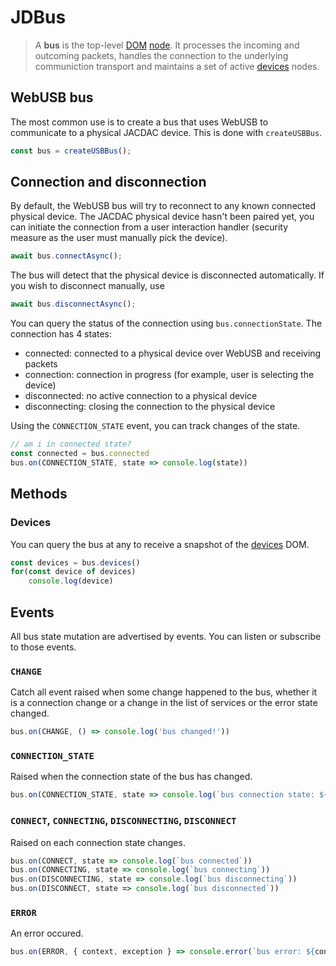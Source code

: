 # JDBus

> A **bus** is the top-level [DOM](/clients/web/dom) [node](/clients/web/dom/node).
It processes the incoming and outcoming packets, 
handles the connection to the underlying communiction transport
and maintains a set of active [devices](/clients/web/dom/device) nodes.

## WebUSB bus

The most common use is to create a bus that uses WebUSB to
communicate to a physical JACDAC device. This is done with ``createUSBBus``.

```javascript
const bus = createUSBBus();
```

## Connection and disconnection

By default, the WebUSB bus will try to reconnect 
to any known connected physical device. The JACDAC physical device hasn't been paired yet,
you can initiate the connection from a user interaction handler (security measure as the user must manually pick the device).

```javascript
await bus.connectAsync();
```

The bus will detect that the physical device is disconnected automatically. If you wish to disconnect manually, use

```javascript
await bus.disconnectAsync();
```

You can query the status of the connection using ``bus.connectionState``. The connection has 4 states:

* connected: connected to a physical device over WebUSB and receiving packets
* connection: connection in progress (for example, user is selecting the device)
* disconnected: no active connection to a physical device
* disconnecting: closing the connection to the physical device

Using the ``CONNECTION_STATE`` event, you can track changes of the state.

```javascript
// am i in connected state?
const connected = bus.connected
bus.on(CONNECTION_STATE, state => console.log(state))
```

<Widget>
<ConnectButton full={true} />
</Widget>

## Methods

### Devices

You can query the bus at any to receive a snapshot of the [devices](./device) DOM.

```javascript
const devices = bus.devices()
for(const device of devices)
    console.log(device)
```

## Events

All bus state mutation are advertised by events. You can listen or subscribe to those events.

### ``CHANGE``

Catch all event raised when some change happened to the bus, whether it is a connection change or a change in the list of services
or the error state changed.

```javascript
bus.on(CHANGE, () => console.log('bus changed!'))
```

### ``CONNECTION_STATE``

Raised when the connection state of the bus has changed.

```javascript
bus.on(CONNECTION_STATE, state => console.log(`bus connection state: ${state}`))
```

### ``CONNECT``, ``CONNECTING``, ``DISCONNECTING``, ``DISCONNECT``

Raised on each connection state changes.

```javascript
bus.on(CONNECT, state => console.log(`bus connected`))
bus.on(CONNECTING, state => console.log(`bus connecting`))
bus.on(DISCONNECTING, state => console.log(`bus disconnecting`))
bus.on(DISCONNECT, state => console.log(`bus disconnected`))
```

### ``ERROR``

An error occured.

```javascript
bus.on(ERROR, { context, exception } => console.error(`bus error: ${context}`, exception))
```
